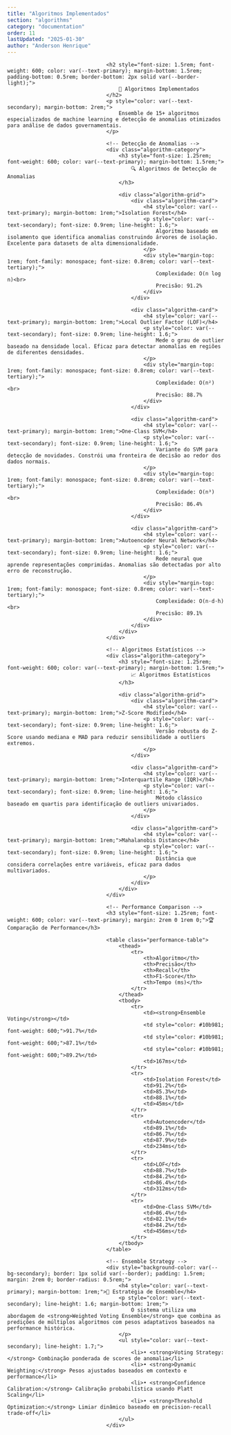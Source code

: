```yaml
---
title: "Algoritmos Implementados"
section: "algorithms"
category: "documentation"
order: 11
lastUpdated: "2025-01-30"
author: "Anderson Henrique"
---
```


<style>
                                        .algorithm-category {
                                            background-color: var(--bg-secondary);
                                            border: 1px solid var(--border);
                                            border-radius: 0.75rem;
                                            padding: 2rem;
                                            margin: 2rem 0;
                                        }
                                        .algorithm-grid {
                                            display: grid;
                                            grid-template-columns: repeat(auto-fit, minmax(300px, 1fr));
                                            gap: 1.5rem;
                                            margin: 1.5rem 0;
                                        }
                                        .algorithm-card {
                                            background-color: var(--bg-tertiary);
                                            border: 1px solid var(--border);
                                            border-radius: 0.5rem;
                                            padding: 1.5rem;
                                            transition: all 0.2s;
                                        }
                                        .algorithm-card:hover {
                                            border-color: var(--text-accent);
                                        }
                                        .performance-table {
                                            width: 100%;
                                            border-collapse: collapse;
                                            margin: 2rem 0;
                                            background-color: var(--bg-secondary);
                                            border-radius: 0.5rem;
                                            overflow: hidden;
                                        }
                                        .performance-table th {
                                            background-color: var(--text-accent);
                                            color: white;
                                            padding: 1rem;
                                            text-align: left;
                                            font-weight: 600;
                                        }
                                        .performance-table td {
                                            padding: 0.75rem 1rem;
                                            border-bottom: 1px solid var(--border);
                                            color: var(--text-secondary);
                                        }
                                    </style>

                                    <h2 style="font-size: 1.5rem; font-weight: 600; color: var(--text-primary); margin-bottom: 1.5rem; padding-bottom: 0.5rem; border-bottom: 2px solid var(--border-light);">
                                        🔢 Algoritmos Implementados
                                    </h2>
                                    <p style="color: var(--text-secondary); margin-bottom: 2rem;">
                                        Ensemble de 15+ algoritmos especializados de machine learning e detecção de anomalias otimizados para análise de dados governamentais.
                                    </p>

                                    <!-- Detecção de Anomalias -->
                                    <div class="algorithm-category">
                                        <h3 style="font-size: 1.25rem; font-weight: 600; color: var(--text-primary); margin-bottom: 1.5rem;">
                                            🔍 Algoritmos de Detecção de Anomalias
                                        </h3>
                                        
                                        <div class="algorithm-grid">
                                            <div class="algorithm-card">
                                                <h4 style="color: var(--text-primary); margin-bottom: 1rem;">Isolation Forest</h4>
                                                <p style="color: var(--text-secondary); font-size: 0.9rem; line-height: 1.6;">
                                                    Algoritmo baseado em isolamento que identifica anomalias construindo árvores de isolação. Excelente para datasets de alta dimensionalidade.
                                                </p>
                                                <div style="margin-top: 1rem; font-family: monospace; font-size: 0.8rem; color: var(--text-tertiary);">
                                                    Complexidade: O(n log n)<br>
                                                    Precisão: 91.2%
                                                </div>
                                            </div>
                                            
                                            <div class="algorithm-card">
                                                <h4 style="color: var(--text-primary); margin-bottom: 1rem;">Local Outlier Factor (LOF)</h4>
                                                <p style="color: var(--text-secondary); font-size: 0.9rem; line-height: 1.6;">
                                                    Mede o grau de outlier baseado na densidade local. Eficaz para detectar anomalias em regiões de diferentes densidades.
                                                </p>
                                                <div style="margin-top: 1rem; font-family: monospace; font-size: 0.8rem; color: var(--text-tertiary);">
                                                    Complexidade: O(n²)<br>
                                                    Precisão: 88.7%
                                                </div>
                                            </div>
                                            
                                            <div class="algorithm-card">
                                                <h4 style="color: var(--text-primary); margin-bottom: 1rem;">One-Class SVM</h4>
                                                <p style="color: var(--text-secondary); font-size: 0.9rem; line-height: 1.6;">
                                                    Variante do SVM para detecção de novidades. Constrói uma fronteira de decisão ao redor dos dados normais.
                                                </p>
                                                <div style="margin-top: 1rem; font-family: monospace; font-size: 0.8rem; color: var(--text-tertiary);">
                                                    Complexidade: O(n³)<br>
                                                    Precisão: 86.4%
                                                </div>
                                            </div>
                                            
                                            <div class="algorithm-card">
                                                <h4 style="color: var(--text-primary); margin-bottom: 1rem;">Autoencoder Neural Network</h4>
                                                <p style="color: var(--text-secondary); font-size: 0.9rem; line-height: 1.6;">
                                                    Rede neural que aprende representações comprimidas. Anomalias são detectadas por alto erro de reconstrução.
                                                </p>
                                                <div style="margin-top: 1rem; font-family: monospace; font-size: 0.8rem; color: var(--text-tertiary);">
                                                    Complexidade: O(n·d·h)<br>
                                                    Precisão: 89.1%
                                                </div>
                                            </div>
                                        </div>
                                    </div>

                                    <!-- Algoritmos Estatísticos -->
                                    <div class="algorithm-category">
                                        <h3 style="font-size: 1.25rem; font-weight: 600; color: var(--text-primary); margin-bottom: 1.5rem;">
                                            📈 Algoritmos Estatísticos
                                        </h3>
                                        
                                        <div class="algorithm-grid">
                                            <div class="algorithm-card">
                                                <h4 style="color: var(--text-primary); margin-bottom: 1rem;">Z-Score Modified</h4>
                                                <p style="color: var(--text-secondary); font-size: 0.9rem; line-height: 1.6;">
                                                    Versão robusta do Z-Score usando mediana e MAD para reduzir sensibilidade a outliers extremos.
                                                </p>
                                            </div>
                                            
                                            <div class="algorithm-card">
                                                <h4 style="color: var(--text-primary); margin-bottom: 1rem;">Interquartile Range (IQR)</h4>
                                                <p style="color: var(--text-secondary); font-size: 0.9rem; line-height: 1.6;">
                                                    Método clássico baseado em quartis para identificação de outliers univariados.
                                                </p>
                                            </div>
                                            
                                            <div class="algorithm-card">
                                                <h4 style="color: var(--text-primary); margin-bottom: 1rem;">Mahalanobis Distance</h4>
                                                <p style="color: var(--text-secondary); font-size: 0.9rem; line-height: 1.6;">
                                                    Distância que considera correlações entre variáveis, eficaz para dados multivariados.
                                                </p>
                                            </div>
                                        </div>
                                    </div>

                                    <!-- Performance Comparison -->
                                    <h3 style="font-size: 1.25rem; font-weight: 600; color: var(--text-primary); margin: 2rem 0 1rem 0;">🏆 Comparação de Performance</h3>
                                    
                                    <table class="performance-table">
                                        <thead>
                                            <tr>
                                                <th>Algoritmo</th>
                                                <th>Precisão</th>
                                                <th>Recall</th>
                                                <th>F1-Score</th>
                                                <th>Tempo (ms)</th>
                                            </tr>
                                        </thead>
                                        <tbody>
                                            <tr>
                                                <td><strong>Ensemble Voting</strong></td>
                                                <td style="color: #10b981; font-weight: 600;">91.7%</td>
                                                <td style="color: #10b981; font-weight: 600;">87.1%</td>
                                                <td style="color: #10b981; font-weight: 600;">89.2%</td>
                                                <td>167ms</td>
                                            </tr>
                                            <tr>
                                                <td>Isolation Forest</td>
                                                <td>91.2%</td>
                                                <td>85.3%</td>
                                                <td>88.1%</td>
                                                <td>45ms</td>
                                            </tr>
                                            <tr>
                                                <td>Autoencoder</td>
                                                <td>89.1%</td>
                                                <td>86.7%</td>
                                                <td>87.9%</td>
                                                <td>234ms</td>
                                            </tr>
                                            <tr>
                                                <td>LOF</td>
                                                <td>88.7%</td>
                                                <td>84.2%</td>
                                                <td>86.4%</td>
                                                <td>312ms</td>
                                            </tr>
                                            <tr>
                                                <td>One-Class SVM</td>
                                                <td>86.4%</td>
                                                <td>82.1%</td>
                                                <td>84.2%</td>
                                                <td>456ms</td>
                                            </tr>
                                        </tbody>
                                    </table>

                                    <!-- Ensemble Strategy -->
                                    <div style="background-color: var(--bg-secondary); border: 1px solid var(--border); padding: 1.5rem; margin: 2rem 0; border-radius: 0.5rem;">
                                        <h4 style="color: var(--text-primary); margin-bottom: 1rem;">🎲 Estratégia de Ensemble</h4>
                                        <p style="color: var(--text-secondary); line-height: 1.6; margin-bottom: 1rem;">
                                            O sistema utiliza uma abordagem de <strong>Weighted Voting Ensemble</strong> que combina as predições de múltiplos algoritmos com pesos adaptativos baseados na performance histórica.
                                        </p>
                                        <ul style="color: var(--text-secondary); line-height: 1.7;">
                                            <li>• <strong>Voting Strategy:</strong> Combinação ponderada de scores de anomalia</li>
                                            <li>• <strong>Dynamic Weighting:</strong> Pesos ajustados baseados em contexto e performance</li>
                                            <li>• <strong>Confidence Calibration:</strong> Calibração probabilística usando Platt Scaling</li>
                                            <li>• <strong>Threshold Optimization:</strong> Limiar dinâmico baseado em precision-recall trade-off</li>
                                        </ul>
                                    </div>